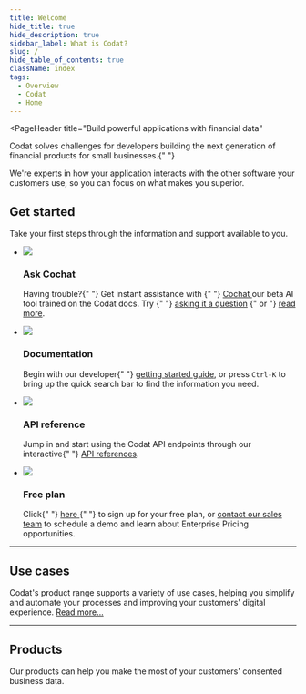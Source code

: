 ```yaml
---
title: Welcome
hide_title: true
hide_description: true
sidebar_label: What is Codat?
slug: /
hide_table_of_contents: true
className: index
tags:
  - Overview
  - Codat
  - Home
---
```


<head>
  <title>
    Codat_docs | Build powerful applications with financial data
  </title>
  <meta
    name="description"
    content="Codat makes accessing consented business data from your customers' banking, accounting, and commerce platforms easy. Build once to our API to aggregate data, underwrite credit risk, and automate accounting for your SMB customers."
  />
  <link rel="canonical" href="/" />
  <link rel="alternate" href="/" hreflang="x-default" />
  <link rel="alternate" href="/" hreflang="en" />
  <meta property="og:url" content="https://docs.codat.io/docs" />
</head>


<Welcome />

<PageHeader
  title="Build powerful applications with financial data"
>
  <p>
    Codat solves challenges for developers building the next
    generation of financial products for small businesses.{" "}
  </p>
  <p>
    We're experts in how your application interacts with the other software
    your customers use, so you can focus on what makes you superior.
  </p>
</PageHeader>

## Get started

Take your first steps through the information and support available to you.

<ul className="card-container">
  <li className="card dark hypercard">
    <div className="header">
      <img
        src="/img/cochat/logo-openai-mini.png"
        className="mini-icon"
      />
      <h3>Ask Cochat</h3>
    </div>
    <p>
      Having trouble?{" "}
      Get instant assistance with {" "}
      <a href="https://cochat.codat.io" target="_blank">
        Cochat
      </a> our beta AI tool trained on the Codat docs. Try {" "}
      <a href="https://cochat.codat.io" target="_blank">asking it a question</a>
      {" or "}
      <a href="/other/cochat">read more</a>.
    </p>
  </li>
  <li className="card">
    <div className="header">
      <img
        src="/img/wp-icons/accounting-2.png"
        className="mini-icon"
      />
      <h3>Documentation</h3>
    </div>
    <p>
      Begin with our developer{" "}
      <a href="/introduction/first-steps">getting started guide</a>, or press
      <code>Ctrl-K</code> to bring up the quick search bar to find the information
      you need.
    </p>
  </li>
  <li className="card">
    <div className="header">
      <img
        src="/img/wp-icons/Stack.png"
        className="mini-icon"
      />
      <h3>API reference</h3>
    </div>
    <p>
      Jump in and start using the Codat API endpoints through our interactive{" "}
      <a href="/using-the-api/overview">API references</a>.
    </p>
  </li>
  <li className="card">
    <div className="header">
      <img
        src="/img/wp-icons/Coins.png"
        className="mini-icon"
      />
      <h3>Free plan</h3>
    </div>
    <p>
      Click{" "}
      <a href="https://signup.codat.io/" target="_blank">
        here
      </a>{" "}
      to sign up for your free plan, or <a href="https://www.codat.io/plans/#get-in-touch" target="_blank">contact our sales team</a> to schedule a
      demo and learn about Enterprise Pricing opportunities.
    </p>
  </li>
</ul>

<hr/>

## Use cases

Codat's product range supports a variety of use cases, helping you simplify and automate your processes and improving your customers' digital experience. [Read more...](/usecases/overview)

<Usecases mini={true}/>

<hr/>

## Products

Our products can help you make the most of your customers' consented business data.

<Products mini={true} verbose={true}/>